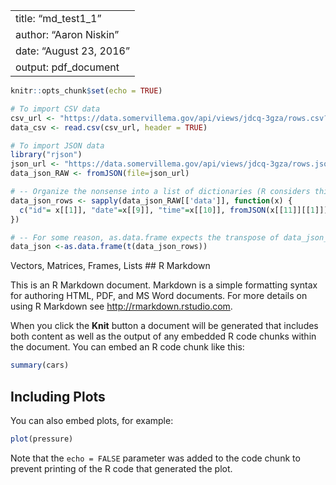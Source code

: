 <!--Code for importing CSV and JSON files into memory.
      Written by Aaron Niskin on 25 AUG 2016  -->

---
title: "md_test1_1"
author: "Aaron Niskin"
date: "August 23, 2016"
output: pdf_document
---

```r
knitr::opts_chunk$set(echo = TRUE)
```

```r
# To import CSV data
csv_url <- "https://data.somervillema.gov/api/views/jdcq-3gza/rows.csv?accessType=DOWNLOAD"
data_csv <- read.csv(csv_url, header = TRUE)

# To import JSON data
library("rjson")
json_url <- "https://data.somervillema.gov/api/views/jdcq-3gza/rows.json?accessType=DOWNLOAD"
data_json_RAW <- fromJSON(file=json_url)

# -- Organize the nonsense into a list of dictionaries (R considers this a matrix, I guess)
data_json_rows <- sapply(data_json_RAW[['data']], function(x) {
  c("id"= x[[1]], "date"=x[[9]], "time"=x[[10]], fromJSON(x[[11]][[1]]))
})

# -- For some reason, as.data.frame expects the transpose of data_json_rows
data_json <-as.data.frame(t(data_json_rows))
```
Vectors, Matrices, Frames, Lists
## R Markdown

This is an R Markdown document. Markdown is a simple formatting syntax for authoring HTML, PDF, and MS Word documents. For more details on using R Markdown see <http://rmarkdown.rstudio.com>.

When you click the **Knit** button a document will be generated that includes both content as well as the output of any embedded R code chunks within the document. You can embed an R code chunk like this:

```r
summary(cars)
```

## Including Plots

You can also embed plots, for example:

```r
plot(pressure)
```

Note that the `echo = FALSE` parameter was added to the code chunk to prevent printing of the R code that generated the plot.

